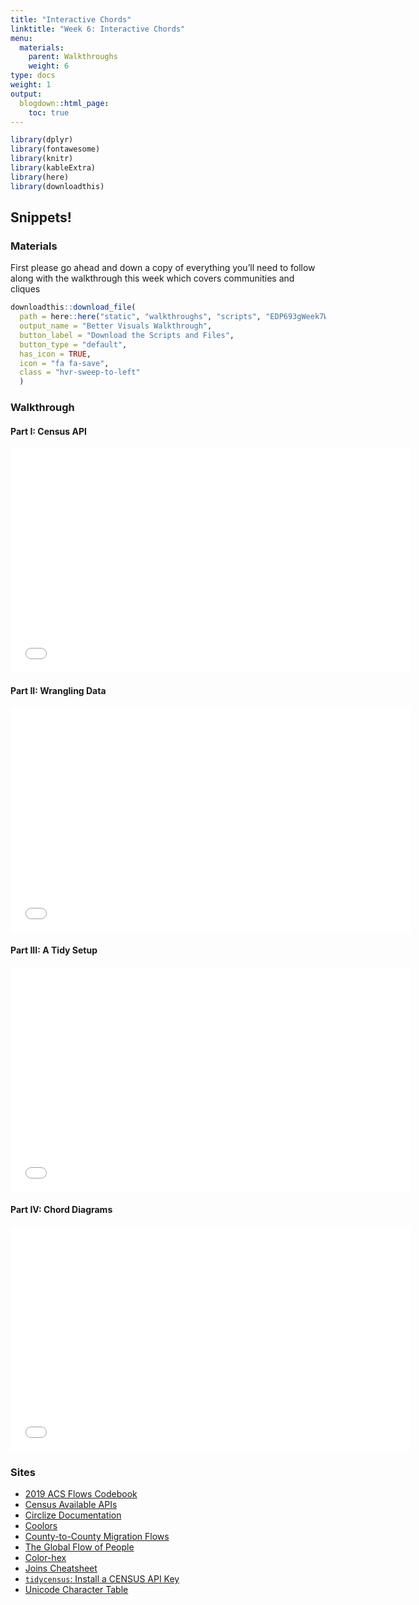 ```yaml
---
title: "Interactive Chords"
linktitle: "Week 6: Interactive Chords"
menu:
  materials:
    parent: Walkthroughs
    weight: 6
type: docs
weight: 1
output:
  blogdown::html_page:
    toc: true
---
```


```r
library(dplyr)
library(fontawesome)
library(knitr)
library(kableExtra)
library(here)
library(downloadthis)
```

<style>
.hvr-sweep-to-left {
  display: inline-block;
  vertical-align: middle;
  -webkit-transform: perspective(1px) translateZ(0);
  transform: perspective(1px) translateZ(0);
  box-shadow: 0 0 1px rgba(0, 0, 0, 0);
  position: relative;
  -webkit-transition-property: color;
  transition-property: color;
  -webkit-transition-duration: 0.25s;
  transition-duration: 0.25s;
}

.hvr-sweep-to-left:before {
  content: "";
  position: absolute;
  z-index: -1;
  top: 0;
  left: 0;
  right: 0;
  bottom: 0;
  background: #175676;
  -webkit-transform: scaleX(0);
  transform: scaleX(0);
  -webkit-transform-origin: 100% 50%;
  transform-origin: 100% 50%;
  -webkit-transition-property: transform;
  transition-property: transform;
  -webkit-transition-duration: 0.3s;
  transition-duration: 0.3s;
  -webkit-transition-timing-function: ease-out;
  transition-timing-function: ease-out;
}ZD

.hvr-sweep-to-left:hover, .hvr-sweep-to-left:focus, .hvr-sweep-to-left:active {
  color: white;
}

.hvr-sweep-to-left:hover:before, .hvr-sweep-to-left:focus:before, .hvr-sweep-to-left:active:before {
  -webkit-transform: scaleX(1);
  transform: scaleX(1);
}
</style>

<!--
## What is Program Evaluation?

First please go ahead and down a copy of everything you'll need to follow along with the walkthrough this week

### Materials

```r
downloadthis::download_file(
  path = here::here("static", "walkthroughs", "scripts", "EDP693gWeek3Walkthrough.zip"),
  output_name = "Better Visuals Walkthrough",
  button_label = "Download the Scripts and Files",
  button_type = "default",
  has_icon = TRUE,
  icon = "fa fa-save",
  class = "hvr-sweep-to-left"
  )
```

You can move back and forth using <kbd>←</kbd> and <kbd>→</kbd> and toggle fullscreen by pressing <kbd>F</kbd>. Just press <kbd>O</kbd>^[For **O**verview] at any point in your slideshow and a display of all slides, called tile view, will appear. Click on a slide to go there or press <kbd>O</kbd> to exit tile view. For more options, press <kbd>H</kbd> for help.

> Want to see a larger version of the presentation? Click [here](/slides/Intro to PE/Intro-to-PE.html){target="_blank"}.

> Want a PDF you can use offline? Click [here](/slides/Intro to PE/Intro-to-PE.pdf){target="_blank"} of the presentation.
-->

## Snippets!

### Materials

First please go ahead and down a copy of everything you'll need to follow along with the walkthrough this week which covers communities and cliques

```r
downloadthis::download_file(
  path = here::here("static", "walkthroughs", "scripts", "EDP693gWeek7Walkthrough.zip"),
  output_name = "Better Visuals Walkthrough",
  button_label = "Download the Scripts and Files",
  button_type = "default",
  has_icon = TRUE,
  icon = "fa fa-save",
  class = "hvr-sweep-to-left"
  )
```

### Walkthrough

#### Part I: Census API
<center>
<iframe class="smart-player-embed-container-iframe" id="embeddedSmartPlayerInstance" src="/walkthroughs/videos/chords/censusdata1/media/index_player.html?embedIFrameId=embeddedSmartPlayerInstance" width="640" height="360" frameborder="0" scrolling="no" frameborder="0" webkitAllowFullScreen mozallowfullscreen allowFullScreen></iframe>
</center>

#### Part II: Wrangling Data
<center>
<iframe class="smart-player-embed-container-iframe" id="embeddedSmartPlayerInstance" src="/walkthroughs/videos/chords/censusdata2/media/index_player.html?embedIFrameId=embeddedSmartPlayerInstance" width="640" height="360" frameborder="0" scrolling="no" frameborder="0" webkitAllowFullScreen mozallowfullscreen allowFullScreen></iframe>
</center>

#### Part III: A Tidy Setup
<center>
<iframe class="smart-player-embed-container-iframe" id="embeddedSmartPlayerInstance" src="/walkthroughs/videos/chords/chordiag1/media/index_player.html?embedIFrameId=embeddedSmartPlayerInstance" width="640" height="360" frameborder="0" scrolling="no" frameborder="0" webkitAllowFullScreen mozallowfullscreen allowFullScreen></iframe>
</center>

#### Part IV: Chord Diagrams
<center>
<iframe class="smart-player-embed-container-iframe" id="embeddedSmartPlayerInstance" src="/walkthroughs/videos/chords/chordiag1/media/index_player.html?embedIFrameId=embeddedSmartPlayerInstance" width="640" height="360" frameborder="0" scrolling="no" frameborder="0" webkitAllowFullScreen mozallowfullscreen allowFullScreen></iframe>
</center>

### Sites

- [2019 ACS Flows Codebook](https://api.census.gov/data/2019/acs/flows/variables.html){target="_blank"}
- [Census Available APIs](https://www.census.gov/data/developers/data-sets.html){target="_blank"}
- [Circlize Documentation](https://jokergoo.github.io/circlize_book/book/){target="_blank"}
- [Coolors](https://coolors.co){target="_blank"}
- [County-to-County Migration Flows](https://www.census.gov/topics/population/migration/guidance/county-to-county-migration-flows.html){target="_blank"}
- [The Global Flow of People](http://download.gsb.bund.de/BIB/global_flow/){target="_blank"}
- [Color-hex](https://www.color-hex.com/){target="_blank"}
- [Joins Cheatsheet](https://stat545.com/join-cheatsheet.html){target="_blank"}
- [`tidycensus`: Install a CENSUS API Key](https://walker-data.com/tidycensus/reference/census_api_key.html){target="_blank"}
- [Unicode Character Table](https://unicode-table.com/en/261E/){target="_blank"}
